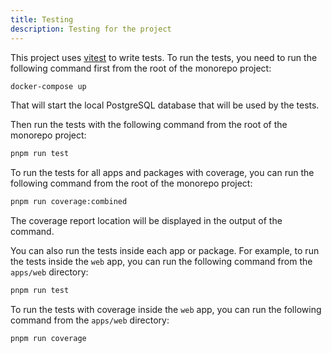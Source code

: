 ```yaml
---
title: Testing
description: Testing for the project
---
```


This project uses [vitest](https://vitest.dev) to write tests. To run the tests, you need to run the following command first from the root of the monorepo project:

```bash
docker-compose up
```

That will start the local PostgreSQL database that will be used by the tests.

Then run the tests with the following command from the root of the monorepo project:

```bash
pnpm run test
```

To run the tests for all apps and packages with coverage, you can run the following command from the root of the monorepo project:

```bash
pnpm run coverage:combined
```

The coverage report location will be displayed in the output of the command.

You can also run the tests inside each app or package. For example, to run the tests inside the `web` app, you can run the following command from the `apps/web` directory:

```bash
pnpm run test
```

To run the tests with coverage inside the `web` app, you can run the following command from the `apps/web` directory:

```bash
pnpm run coverage
```
